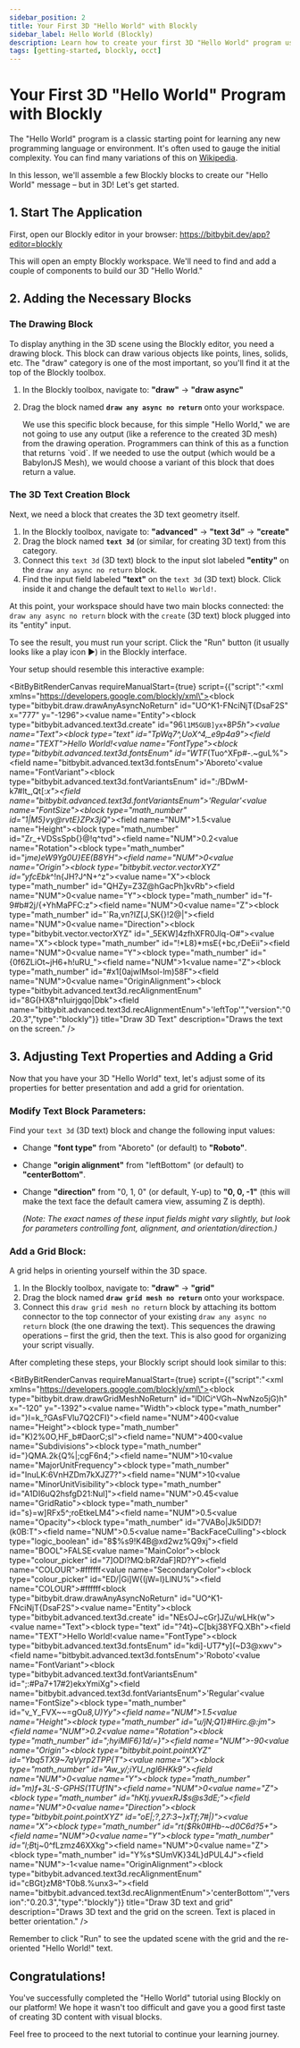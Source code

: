 ```yaml
---
sidebar_position: 2
title: Your First 3D "Hello World" with Blockly
sidebar_label: Hello World (Blockly)
description: Learn how to create your first 3D "Hello World" program using the Bitbybit Blockly visual programming editor.
tags: [getting-started, blockly, occt]
---
```



# Your First 3D "Hello World" Program with Blockly

The "Hello World" program is a classic starting point for learning any new programming language or environment. It's often used to gauge the initial complexity. You can find many variations of this on <a href="https://en.wikipedia.org/wiki/%22Hello,_World!%22_program" target="_blank" rel="noopener noreferrer">Wikipedia</a>.

In this lesson, we'll assemble a few Blockly blocks to create our "Hello World" message – but in 3D! Let's get started.

## 1. Start The Application

First, open our Blockly editor in your browser:
<a href="https://bitbybit.dev/app?editor=blockly" target="_blank" rel="noopener noreferrer">https://bitbybit.dev/app?editor=blockly</a>

This will open an empty Blockly workspace. We'll need to find and add a couple of components to build our 3D "Hello World."

## 2. Adding the Necessary Blocks

### The Drawing Block

To display anything in the 3D scene using the Blockly editor, you need a drawing block. This block can draw various objects like points, lines, solids, etc. The "draw" category is one of the most important, so you'll find it at the top of the Blockly toolbox.

1.  In the Blockly toolbox, navigate to:
    **"draw"** -> **"draw async"**
2.  Drag the block named **`draw any async no return`** onto your workspace.

    <Admonition type="info" title="Why `draw any async no return`?">
      We use this specific block because, for this simple "Hello World," we are not going to use any output (like a reference to the created 3D mesh) from the drawing operation. Programmers can think of this as a function that returns `void`. If we needed to use the output (which would be a BabylonJS Mesh), we would choose a variant of this block that does return a value.
    </Admonition>

### The 3D Text Creation Block

Next, we need a block that creates the 3D text geometry itself.

1.  In the Blockly toolbox, navigate to:
    **"advanced"** -> **"text 3d"** -> **"create"**
2.  Drag the block named **`text 3d`** (or similar, for creating 3D text) from this category.
3.  Connect this `text 3d` (3D text) block to the input slot labeled **"entity"** on the `draw any async no return` block.
4.  Find the input field labeled **"text"** on the `text 3d` (3D text) block. Click inside it and change the default text to `Hello World!`.

At this point, your workspace should have two main blocks connected: the `draw any async no return` block with the `create` (3D text) block plugged into its "entity" input.

<Admonition type="tip" title="Run the Script">
  To see the result, you must run your script. Click the "Run" button (it usually looks like a play icon ▶️) in the Blockly interface.
</Admonition>

Your setup should resemble this interactive example:

<BitByBitRenderCanvas
  requireManualStart={true}
  script={{"script":"<xml xmlns=\"https://developers.google.com/blockly/xml\"><block type=\"bitbybit.draw.drawAnyAsyncNoReturn\" id=\"UO^K1-FNciNjT{DsaF2S\" x=\"777\" y=\"-1296\"><value name=\"Entity\"><block type=\"bitbybit.advanced.text3d.create\" id=\"96`l1M5GUB]yx+`8P*5h\"><value name=\"Text\"><block type=\"text\" id=\"TpWq7^,UoX^4,_e9p4a9\"><field name=\"TEXT\">Hello World!</field></block></value><value name=\"FontType\"><block type=\"bitbybit.advanced.text3d.fontsEnum\" id=\"WTF*(Tuo^XFp#-.~guL%\"><field name=\"bitbybit.advanced.text3d.fontsEnum\">'Aboreto'</field></block></value><value name=\"FontVariant\"><block type=\"bitbybit.advanced.text3d.fontVariantsEnum\" id=\":/BDwM-k7#lt_,Qt[:_x\"><field name=\"bitbybit.advanced.text3d.fontVariantsEnum\">'Regular'</field></block></value><value name=\"FontSize\"><block type=\"math_number\" id=\"1|M5}vy@rvtE}ZPx3jQ_\"><field name=\"NUM\">1.5</field></block></value><value name=\"Height\"><block type=\"math_number\" id=\"Zr_+VDSsSpb{}@!q^tvd\"><field name=\"NUM\">0.2</field></block></value><value name=\"Rotation\"><block type=\"math_number\" id=\"j*me)eW9Yg0U}EE(B8YH\"><field name=\"NUM\">0</field></block></value><value name=\"Origin\"><block type=\"bitbybit.vector.vectorXYZ\" id=\"yfcEbk*^!n{JH?J^N+^z\"><value name=\"X\"><block type=\"math_number\" id=\"QHZy=Z3Z@hGacPh]kvRb\"><field name=\"NUM\">0</field></block></value><value name=\"Y\"><block type=\"math_number\" id=\"f-9#b#2j/{+YhMaPFC:z\"><field name=\"NUM\">0</field></block></value><value name=\"Z\"><block type=\"math_number\" id=\"`Ra,vn?IZ[J,SK{}!2@|\"><field name=\"NUM\">0</field></block></value></block></value><value name=\"Direction\"><block type=\"bitbybit.vector.vectorXYZ\" id=\"_5EKW]4zfhXFR0Jlq-O#\"><value name=\"X\"><block type=\"math_number\" id=\"!*L8}*msE{+bc,rDeEii\"><field name=\"NUM\">0</field></block></value><value name=\"Y\"><block type=\"math_number\" id=\"{0f6ZLiOt~jH6+h!uRU_\"><field name=\"NUM\">1</field></block></value><value name=\"Z\"><block type=\"math_number\" id=\"#x1[0ajwIMsol-lm)58F\"><field name=\"NUM\">0</field></block></value></block></value><value name=\"OriginAlignment\"><block type=\"bitbybit.advanced.text3d.recAlignmentEnum\" id=\"8G{HX8*n1uirjgqo|Dbk\"><field name=\"bitbybit.advanced.text3d.recAlignmentEnum\">'leftTop'</field></block></value></block></value></block></xml>","version":"0.20.3","type":"blockly"}}
  title="Draw 3D Text"
  description="Draws the text on the screen."
/>

## 3. Adjusting Text Properties and Adding a Grid

Now that you have your 3D "Hello World" text, let's adjust some of its properties for better presentation and add a grid for orientation.

### Modify Text Block Parameters:

Find your `text 3d` (3D text) block and change the following input values:

*   Change **"font type"** from "Aboreto" (or default) to **"Roboto"**.
*   Change **"origin alignment"** from "leftBottom" (or default) to **"centerBottom"**.
*   Change **"direction"** from "0, 1, 0" (or default, Y-up) to **"0, 0, -1"** (this will make the text face the default camera view, assuming Z is depth).

    *(Note: The exact names of these input fields might vary slightly, but look for parameters controlling font, alignment, and orientation/direction.)*

### Add a Grid Block:

A grid helps in orienting yourself within the 3D space.

1.  In the Blockly toolbox, navigate to:
    **"draw"** -> **"grid"**
2.  Drag the block named **`draw grid mesh no return`** onto your workspace.
3.  Connect this `draw grid mesh no return` block by attaching its bottom connector to the top connector of your existing `draw any async no return` block (the one drawing the text). This sequences the drawing operations – first the grid, then the text. This is also good for organizing your script visually.

After completing these steps, your Blockly script should look similar to this:

<BitByBitRenderCanvas
  requireManualStart={true}
  script={{"script":"<xml xmlns=\"https://developers.google.com/blockly/xml\"><block type=\"bitbybit.draw.drawGridMeshNoReturn\" id=\"lDICi^VGh~NwNzo5jG)h\" x=\"-120\" y=\"-1392\"><value name=\"Width\"><block type=\"math_number\" id=\"}I=k_?GAsFVlu7Q2CFI}\"><field name=\"NUM\">400</field></block></value><value name=\"Height\"><block type=\"math_number\" id=\"K)2%0O,HF_b#DaorC;sI\"><field name=\"NUM\">400</field></block></value><value name=\"Subdivisions\"><block type=\"math_number\" id=\"}QMA.2k{Q%|;cgF6n4;\"><field name=\"NUM\">10</field></block></value><value name=\"MajorUnitFrequency\"><block type=\"math_number\" id=\"InuLK:6VnHZDm7kXJZ7?\"><field name=\"NUM\">10</field></block></value><value name=\"MinorUnitVisibility\"><block type=\"math_number\" id=\"A1DI6uQ2hsfgD21:Nul]\"><field name=\"NUM\">0.45</field></block></value><value name=\"GridRatio\"><block type=\"math_number\" id=\"s}=w]RFx5^;roEtkeLM4\"><field name=\"NUM\">0.5</field></block></value><value name=\"Opacity\"><block type=\"math_number\" id=\"7VABo|Jk5lDD7!(k0B:T\"><field name=\"NUM\">0.5</field></block></value><value name=\"BackFaceCulling\"><block type=\"logic_boolean\" id=\"8$%s9!K4B@xd2wz%Q9xj\"><field name=\"BOOL\">FALSE</field></block></value><value name=\"MainColor\"><block type=\"colour_picker\" id=\"7]ODl?MQ:bR7daF]RD?Y\"><field name=\"COLOUR\">#ffffff</field></block></value><value name=\"SecondaryColor\"><block type=\"colour_picker\" id=\"ED/|Gi]W{(jW=l}LlNU%\"><field name=\"COLOUR\">#ffffff</field></block></value><next><block type=\"bitbybit.draw.drawAnyAsyncNoReturn\" id=\"UO^K1-FNciNjT{DsaF2S\"><value name=\"Entity\"><block type=\"bitbybit.advanced.text3d.create\" id=\"NEsOJ~cGr]JZu/wLHk(w\"><value name=\"Text\"><block type=\"text\" id=\"?4t}~C[bkj38YFQ.XBh\"><field name=\"TEXT\">Hello World!</field></block></value><value name=\"FontType\"><block type=\"bitbybit.advanced.text3d.fontsEnum\" id=\"kdi]-UT7*y](~D3@xwv\"><field name=\"bitbybit.advanced.text3d.fontsEnum\">'Roboto'</field></block></value><value name=\"FontVariant\"><block type=\"bitbybit.advanced.text3d.fontVariantsEnum\" id=\";:#Pa7+17#2)ekxYmiXg\"><field name=\"bitbybit.advanced.text3d.fontVariantsEnum\">'Regular'</field></block></value><value name=\"FontSize\"><block type=\"math_number\" id=\"v_Y_FVX~~=gO*u8,U)Yy\"><field name=\"NUM\">1.5</field></block></value><value name=\"Height\"><block type=\"math_number\" id=\"u/jN;Q1}#Hirc.@_:jm\"><field name=\"NUM\">0.2</field></block></value><value name=\"Rotation\"><block type=\"math_number\" id=\";h$yi%$MlF6}1d_/=}\"><field name=\"NUM\">-90</field></block></value><value name=\"Origin\"><block type=\"bitbybit.point.pointXYZ\" id=\"Ybq5TX9~7qVyrp2TPP{T\"><value name=\"X\"><block type=\"math_number\" id=\"Aw_y/;iYU_ng$l$6HKk9\"><field name=\"NUM\">0</field></block></value><value name=\"Y\"><block type=\"math_number\" id=\"m)f+3L-S-GPHS(1TUf1N\"><field name=\"NUM\">0</field></block></value><value name=\"Z\"><block type=\"math_number\" id=\"hKtj.yvuexRJ$s@s3dE;\"><field name=\"NUM\">0</field></block></value></block></value><value name=\"Direction\"><block type=\"bitbybit.point.pointXYZ\" id=\"oE|;?,27:3~}xTf;7#|)\"><value name=\"X\"><block type=\"math_number\" id=\"rt($Rk0#Hb-~d0C6d?5+\"><field name=\"NUM\">0</field></block></value><value name=\"Y\"><block type=\"math_number\" id=\"l;B*tj~0^fLzmz46XXkg\"><field name=\"NUM\">0</field></block></value><value name=\"Z\"><block type=\"math_number\" id=\"Y%s*SUmVK}34L}dPUL4J\"><field name=\"NUM\">-1</field></block></value></block></value><value name=\"OriginAlignment\"><block type=\"bitbybit.advanced.text3d.recAlignmentEnum\" id=\"cBGt}zM8^T0b8.%unx3~\"><field name=\"bitbybit.advanced.text3d.recAlignmentEnum\">'centerBottom'</field></block></value></block></value></block></next></block></xml>","version":"0.20.3","type":"blockly"}}
  title="Draw 3D text and grid"
  description="Draws 3D text and the grid on the screen. Text is placed in better orientation."
/>

Remember to click "Run" to see the updated scene with the grid and the re-oriented "Hello World!" text.

## Congratulations!

You've successfully completed the "Hello World" tutorial using Blockly on our platform! We hope it wasn't too difficult and gave you a good first taste of creating 3D content with visual blocks.

Feel free to proceed to the next tutorial to continue your learning journey.